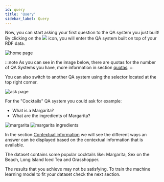 ```yaml
---
id: query
title: 'Query'
sidebar_label: Query
---
```



<p>
  Now, you can start asking your first question to the QA system you just built! By clicking on the
  <img src='/img/icons/search.svg' style={{ width: '30px', padding: '0 5px', verticalAlign: 'middle' }}/>
  icon, you will enter the QA system built on top of your RDF data.
</p>

<Image src='/img/screenshots/tuto-ui-graph/qa-systems.png' alt='home page'/>

:::note
As you can see in the image below, there are quotas for the number of QA Systems you have, more information in section [quotas](/quotas).
:::

You can also switch to another QA system using the selector located at the top right corner.

<Image src='/img/screenshots/tuto-ui-graph/selector-qasys.png' alt='ask page'/>

For the "Cocktails" QA system you could ask for example: 
- What is a Margarita?
- What are the ingredients of Margarita?

<Tabs>
  <TabItem value='q1' label='Question 1' default>
    <Image src='/img/screenshots/tuto-ui-graph/margarita.png' alt='margarita'/>
  </TabItem>

  <TabItem value="q2" label="Question 2">
    <Image src='/img/screenshots/tuto-ui-graph/margarita-ingredients.png' alt='margarita ingredients'/>
  </TabItem>
</Tabs>

In the section [Contextual information](contextual-information) we will see the different ways an answer can be displayed based on the contextual information that is available.

The dataset contains some popular cocktails like: Margarita, Sex on the Beach, Long Island Iced Tea and Grasshopper.

The results that you achieve may not be satisfying. To train the machine learning model to fit your dataset check the next section.
